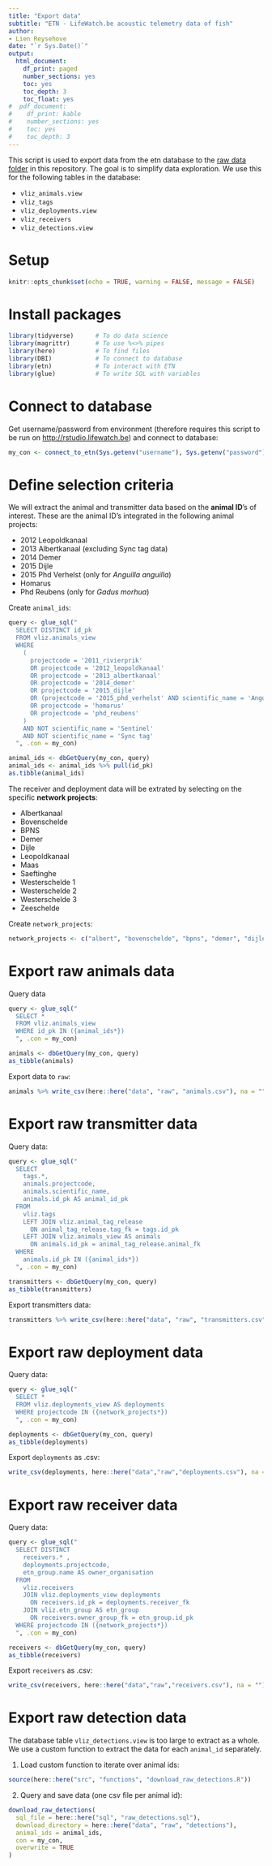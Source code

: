 ```yaml
---
title: "Export data"
subtitle: "ETN - LifeWatch.be acoustic telemetry data of fish"
author:
- Lien Reysehove
date: "`r Sys.Date()`"
output:
  html_document:
    df_print: paged
    number_sections: yes
    toc: yes
    toc_depth: 3
    toc_float: yes
#  pdf_document:
#    df_print: kable
#    number_sections: yes
#    toc: yes
#    toc_depth: 3
---
```


This script is used to export data from the etn database to the [raw data folder](https://github.com/inbo/etn-occurrences/tree/master/data/raw) in this repository. The goal is to simplify data exploration. We use this for the following tables in the database:

- `vliz_animals.view`
- `vliz_tags`
- `vliz_deployments.view`
- `vliz_receivers`
- `vliz_detections.view`

# Setup 

```r
knitr::opts_chunk$set(echo = TRUE, warning = FALSE, message = FALSE)
```

# Install packages

```r
library(tidyverse)      # To do data science
library(magrittr)       # To use %<>% pipes
library(here)           # To find files
library(DBI)            # To connect to database
library(etn)            # To interact with ETN
library(glue)           # To write SQL with variables
```

# Connect to database

Get username/password from environment (therefore requires this script to be run on <http://rstudio.lifewatch.be>) and connect to database:

```r
my_con <- connect_to_etn(Sys.getenv("username"), Sys.getenv("password"))
```

# Define selection criteria

We will extract the animal and transmitter data based on the **animal ID**'s of interest. These are the animal ID's integrated in the following animal projects:

- 2012 Leopoldkanaal
- 2013 Albertkanaal (excluding Sync tag data)
- 2014 Demer
- 2015 Dijle
- 2015 Phd Verhelst (only for _Anguilla anguilla_)
- Homarus
- Phd Reubens (only for _Gadus morhua_)

Create `animal_ids`:

```r
query <- glue_sql("
  SELECT DISTINCT id_pk
  FROM vliz.animals_view
  WHERE 
    (
      projectcode = '2011_rivierprik'
      OR projectcode = '2012_leopoldkanaal'
      OR projectcode = '2013_albertkanaal'
      OR projectcode = '2014_demer'
      OR projectcode = '2015_dijle'
      OR (projectcode = '2015_phd_verhelst' AND scientific_name = 'Anguilla anguilla')
      OR projectcode = 'homarus'
      OR projectcode = 'phd_reubens'
    )
    AND NOT scientific_name = 'Sentinel'
    AND NOT scientific_name = 'Sync tag'
  ", .con = my_con)

animal_ids <- dbGetQuery(my_con, query)
animal_ids <- animal_ids %>% pull(id_pk)
as.tibble(animal_ids)
```

The receiver and deployment data will be extrated by selecting on the specific **network projects**:

- Albertkanaal
- Bovenschelde
- BPNS
- Demer
- Dijle
- Leopoldkanaal
- Maas
- Saeftinghe
- Westerschelde 1
- Westerschelde 2
- Westerschelde 3
- Zeeschelde

Create `network_projects`:

```r
network_projects <- c("albert", "bovenschelde", "bpns", "demer", "dijle", "leopold", "maas", "saeftinghe", "ws1", "ws2", "ws3", "zeeschelde")
```

# Export raw animals data

Query data

```r
query <- glue_sql("
  SELECT *
  FROM vliz.animals_view
  WHERE id_pk IN ({animal_ids*})
  ", .con = my_con)

animals <- dbGetQuery(my_con, query)
as_tibble(animals)
```

Export data to `raw`:

```r
animals %>% write_csv(here::here("data", "raw", "animals.csv"), na = "")
```

# Export raw transmitter data

Query data:

```r
query <- glue_sql("
  SELECT
    tags.*,
    animals.projectcode,
    animals.scientific_name,
    animals.id_pk AS animal_id_pk
  FROM
    vliz.tags
    LEFT JOIN vliz.animal_tag_release
      ON animal_tag_release.tag_fk = tags.id_pk
    LEFT JOIN vliz.animals_view AS animals
      ON animals.id_pk = animal_tag_release.animal_fk
  WHERE
    animals.id_pk IN ({animal_ids*})
  ", .con = my_con)

transmitters <- dbGetQuery(my_con, query)
as_tibble(transmitters)
```

Export transmitters data:

```r
transmitters %>% write_csv(here::here("data", "raw", "transmitters.csv"), na = "")
```

# Export raw deployment data

Query data:

```r
query <- glue_sql("
  SELECT *
  FROM vliz.deployments_view AS deployments
  WHERE projectcode IN ({network_projects*})
  ", .con = my_con)

deployments <- dbGetQuery(my_con, query)
as_tibble(deployments)
```

Export `deployments` as .csv:

```r
write_csv(deployments, here::here("data","raw","deployments.csv"), na = "")
```

# Export raw receiver data

Query data:

```r
query <- glue_sql("
  SELECT DISTINCT 
    receivers.* ,
    deployments.projectcode,
    etn_group.name AS owner_organisation
  FROM
    vliz.receivers
    JOIN vliz.deployments_view deployments
      ON receivers.id_pk = deployments.receiver_fk
    JOIN vliz.etn_group AS etn_group
      ON receivers.owner_group_fk = etn_group.id_pk
  WHERE projectcode IN ({network_projects*})
  ", .con = my_con)

receivers <- dbGetQuery(my_con, query)
as_tibble(receivers)
```

Export `receivers` as .csv:

```r
write_csv(receivers, here::here("data","raw","receivers.csv"), na = "")
```

# Export raw detection data

The database table `vliz_detections.view` is too large to extract as a whole. We use a custom function to extract the data for each `animal_id` separately.  

1. Load custom function to iterate over animal ids:

```r
source(here::here("src", "functions", "download_raw_detections.R"))
```

2. Query and save data (one csv file per animal id):

```r
download_raw_detections(
  sql_file = here::here("sql", "raw_detections.sql"),
  download_directory = here::here("data", "raw", "detections"),
  animal_ids = animal_ids,
  con = my_con,
  overwrite = TRUE
)
```
